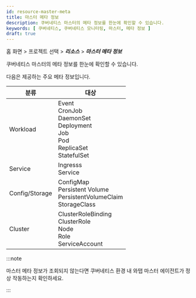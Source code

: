 ```yaml
---
id: resource-master-meta
title: 마스터 메타 정보
description: 쿠버네티스 마스터의 메타 정보를 한눈에 확인할 수 있습니다.
keywords: [ 쿠버네티스, 쿠버네티스 모니터링, 마스터, 메타 정보 ]
draft: true
---
```


홈 화면 > 프로젝트 선택 > ***리소스*** > ***마스터 메타 정보***

쿠버네티스 마스터의 메타 정보를 한눈에 확인할 수 있습니다.

<ImgLang img='whatap_kubernetes_resource_master.png' desc='마스터 메타 정보' />

다음은 제공하는 주요 메타 정보입니다.

|분류|대상|
|--|--|
|Workload|Event<br/>CronJob<br/>DaemonSet<br/>Deployment<br/>Job<br/>Pod<br/>ReplicaSet<br/>StatefulSet|
|Service|Ingresss<br/>Service|
|Config/Storage|ConfigMap<br/>Persistent Volume<br/>PersistentVolumeClaim<br/>StorageClass|
|Cluster|ClusterRoleBinding<br/>ClusterRole<br/>Node<br/>Role<br/>ServiceAccount|

:::note

마스터 메타 정보가 조회되지 않는다면 쿠버네티스 환경 내 와탭 마스터 에이전트가 정상 작동하는지 확인하세요.

:::